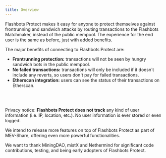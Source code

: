 ```yaml
---
title: Overview
---
```



Flashbots Protect makes it easy for anyone to protect themselves against frontrunning and sandwich attacks by routing transactions to the Flashbots Matchmaker, instead of the public mempool. The experience for the end user is the same as before, just with added benefits.

The major benefits of connecting to Flashbots Protect are:

- **Frontrunning protection:** transactions will not be seen by hungry sandwich bots in the public mempool.
- **No failed transactions:** transactions will only be included if it doesn't include any reverts, so users don't pay for failed transactions.
- **Etherscan integration:** users can see the status of their transactions on Etherscan.

<ProtectButtonSelector />

<br /><br />

Privacy notice: **Flashbots Protect does not track** any kind of user information (i.e. IP, location, etc.). No user information is ever stored or even logged.

We intend to release more features on top of Flashbots Protect as part of MEV-Share, offering even more powerful functionalities.

We want to thank MiningDAO, mistX and Nethermind for significant code contributions, testing, and being early adopters of Flashbots Protect. 
